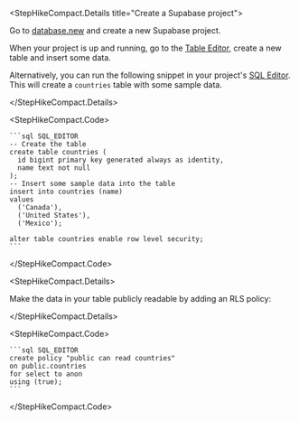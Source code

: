 <StepHikeCompact.Details title="Create a Supabase project">

Go to [database.new](https://database.new) and create a new Supabase project.

When your project is up and running, go to the [Table Editor](https://supabase.com/dashboard/project/_/editor), create a new table and insert some data.

Alternatively, you can run the following snippet in your project's [SQL Editor](https://supabase.com/dashboard/project/_/sql/new). This will create a `countries` table with some sample data.

</StepHikeCompact.Details>

<StepHikeCompact.Code>

    ```sql SQL_EDITOR
    -- Create the table
    create table countries (
      id bigint primary key generated always as identity,
      name text not null
    );
    -- Insert some sample data into the table
    insert into countries (name)
    values
      ('Canada'),
      ('United States'),
      ('Mexico');

    alter table countries enable row level security;
    ```

</StepHikeCompact.Code>

<StepHikeCompact.Details>

Make the data in your table publicly readable by adding an RLS policy:

</StepHikeCompact.Details>

<StepHikeCompact.Code>

    ```sql SQL_EDITOR
    create policy "public can read countries"
    on public.countries
    for select to anon
    using (true);
    ```

</StepHikeCompact.Code>
